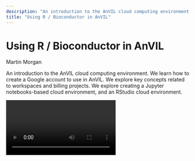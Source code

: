 ```yaml
---
description: "An introduction to the AnVIL cloud computing environment."
title: "Using R / Bioconductor in AnVIL"
---
```


# Using R / Bioconductor in AnVIL

<Subheader>Martin Morgan</Subheader>

An introduction to the AnVIL cloud computing environment. We learn how to create a Google account to use in AnVIL. We explore key concepts related to workspaces and billing projects. We explore creating a Jupyter notebooks-based cloud environment, and an RStudio cloud environment.

<Video url="https://youtu.be/8Ccj__2GqJ4" />

<Alert icon={false} severity="info" title="Notes">

1. The material below requires a billing account. We provide a billing account during the workshop, but if you're following along on your own see '[Next Steps](/learn/data-analysts/using-r-bioconductor-in-anvil#next-steps)' for how to create a billing account.
1. Access to the workspace we use requires registration; please [sign up](https://forms.gle/HCY2DM2QsuxAwdhv6) with your AnVIL email address.

</Alert>

## Learning Objectives

This week introduces the AnVIL cloud computing environment. We learn how to create a Google account to use in AnVIL. We explore key concepts related to workspaces and billing projects. Central to interactive analyses is the _Cloud Environment_ where computation takes place. We explore creating a Jupyter notebooks-based cloud environment, and an RStudio cloud environment.

## Key Resources

- Visit [https://anvilproject.org](/) for an introduction to AnVIL. AnVIL provides secure access to open and controlled data resources, and the computational environment required to effectively analyze the data. AnVIL can be used for large-scale workflows processing very large data sets, and for interactive analysis of derived or more modest datasets.
- Visit https://anvil.terra.bio to use the AnVIL platform.

## Workshop Activities

### AnVIL Accounts

#### Create a Google account

- AnVIL (currently) requires a Google account. An account can be created at [Google Accounts: Sign in](https://accounts.google.com/).
- The Google account that you create does not have to be `@gmail.com`; see [Setting up a Google account with a non-Google email](https://support.terra.bio/hc/en-us/articles/360029186611).

#### Sign in to AnVIL

- Visit https://anvil.terra.bio.
- Expand the 'HAMBURGER' menu (blue circle, below).
  ![Expand the Menu](/consortia/learn/data-analysts/using-bioconductor-menu.png)
- Click the 'Sign in with Google' icon and follow the prompts.
  ![Sign In With Google](/consortia/learn/data-analysts/using-bioconductor-sign-in.png)
- There are lots of support documents in AnVIL; see [How to register for a Terra account](https://support.terra.bio/hc/en-us/articles/360028235911-How-to-register-for-a-Terra-account) to navigate this step.

#### Workspaces and Billing

- AnVIL data and computing resources are organized around Workspaces. Once you've signed, in, choose 'Workspaces' under the HAMBURGER menu.
  ![Choose Workspaces](/consortia/learn/data-analysts/using-bioconductor-workspaces-tab.png)
- There are a number of workspaces available to everyone under the 'NEW AND INTERESTING, 'FEATURED'. and 'PUBLIC' tabs; feel free to explore these on your own.
- If you registered for the workshop with an email address known to AnVIL / Terra, you'll see the Bioconductor-Workshops-PopUp workspace under 'MY WORKSPACES'.
  ![Bioconductor Workshop](/consortia/learn/data-analysts/using-bioconductor-workspace-workshop.png)
- Enter the workspace by clicking on the [Bioconductor-Workshop-PopUp](https://anvil.terra.bio/#workspaces/deeppilots-bioconductor/Bioconductor-Workshop-PopUp) link. There are many components to the workspace; we'll cover many of these over the course of the PopUp workshops.
  ![Enter the Workspace](/consortia/learn/data-analysts/using-bioconductor-enter-workspace.png)
- Start by making a _clone_ so that we can perform computations on our own copy of the workspace. Do this by clicking on the TEARDROP (three vertical dots) in the top right of the page, and choose 'Clone'.
  ![Start by Making a Clone](/consortia/learn/data-analysts/using-bioconductor-clone-menu.png)
- If you see something like the following, then customize the 'Workspace name' to a globally unique name. For instance, I changed `copy` to `-mtmorgan-popup`. It's convenient NOT to have spaces in a workspace name.
  ![Customize Workspace Name](/consortia/learn/data-analysts/using-bioconductor-customize-workspace-name.png)
  If instead, you see a 'Billing project' that is NOT deeppilots-bioconductor, or if you see something like
  ![Set up Billing Message](/consortia/learn/data-analysts/using-bioconductor-billing-message.png)
  then contact the workshop organizer with your AnVIL email address to be added to the deeppilots-bioconductor billing project. See the [Frequently Asked Questions](/learn/data-analysts/using-r-bioconductor-in-anvil#frequently-asked-questions), below, for more information on billing projects.
- Return, via the HAMBURGER menu or by clicking on the WORKSPACES element at the top of the page, to the list of WORKSPACES available to you. You'll see your own version of the workspace. Open it.
  ![Open the Cloned Workspace](/consortia/learn/data-analysts/using-bioconductor-open-cloned-workspace.png)
- Congratulations, you now have your own workspace associated with a billing account that allows you to perform computations in the AnVIL cloud!

#### What you've accomplished

- Created Google and AnVIL accounts.
- Navigated workspaces.
- Cloning workspaces to allow your own development.
- Billing accounts to pay for the computation you'll perform.

### (R-based) Jupyter Notebook Cloud Environments

#### Creating a computing environment

- Navigate to the NOTEBOOKS tab of your workspace. Click on the RUN Cloud Environment icon.
  ![Run Cloud Environment](/consortia/learn/data-analysts/using-bioconductor-run-cloud-environment.png)
- Create a Cloud Environment with a single CPU, modest memory, and a _persistent disk_ to perform computation with.
  ![Create a Cloud Environment](/consortia/learn/data-analysts/using-bioconductor-create-cloud-environment.png)
- Compute environments can be customized, e.g., to 96 CPUs, 624 GB of memory, and very large disks (!). Of course this costs more…
  ![Customized Cloud Environments](/consortia/learn/data-analysts/using-bioconductor-customized-cloud-environment.png)
- After pressing the CREATE button, note the Cloud Environment icon at the top right of the NOTEBOOKS tab. Initially, it indicates that the cloud environment is being created...
  ![Cloud Environment Icon in Creating Indicator](/consortia/learn/data-analysts/using-bioconductor-cloud-environment-icon-creating-mode.png)
  ...but after 1 or two minutes the necessary cloud resources have been obtained and are ready for your use.
  ![Cloud Environment Icon in Ready Indicator](/consortia/learn/data-analysts/using-bioconductor-cloud-environment-icon-running.png)
- The cloud environment can be stopped (clicking on the PAUSE icon) or reconfigured (clicking on the CONTROL icon) at any time.
- The cloud environment automatically stops after a period of reuse. The same environment can be restarted by again clicking on the RUN icon.

#### Creating and editing a notebook

- With the cloud environment running, click on the Create a New Notebook button, name the notebook and choose R (of course!) as the notebook language.
  ![Create a New Notebook](/consortia/learn/data-analysts/using-bioconductor-new-notebook.png)
- Use the TEARDROP beside the newly created notebook to open it in Edit mode.
  ![Open Notebook in Edit Mode](/consortia/learn/data-analysts/using-bioconductor-open-edit-mode.png)
- The Jupyter notebook interface is pictured below. Note the information icons to the top left, showing that we're using an R kernel and that the notebook is editable. We'll use the toolbar widgets to the right to edit the notebook, entering text into cells in the body of the notebook.
  ![Jupyter Notebook Interface](/consortia/learn/data-analysts/using-bioconductor-jupyter-notebook-interface.png)
- The notebook is automatically saved to a location on your persistent disk.
- Here I've entered a simple mathematical expression in the first cell and pressed the Run tool. This evaluated the expression and opened a new cell. I used the Cell tool to switch to Markdown and entered some text.
  ![Run a Simple Mathematical Expression](/consortia/learn/data-analysts/using-bioconductor-run-simple-expression.png)
- I pressed the Run tool again, entered some R commands, etc, to end up with the following notebook.
  ![Run with R Commands](/consortia/learn/data-analysts/using-bioconductor-run-with-r-commands.png)
- The notebook is based on a docker image, and the image follows the philosophy of 'bioconductor_docker'
  - The runtime has the system dependencies required to install almost all Bioconductor and CRAN packages, but the packages themselves may require installation.
  - BiocManager is installed, so one can validate the current installation with BiocManager::valid() and update packages (this will take some time…) with BiocManager::install(ask = FALSE).
- See [Terra's Jupyter Notebooks environment Part II: Key operations](https://support.terra.bio/hc/en-us/articles/360027083172-Terra-s-Jupyter-Notebooks-environment-Part-II-Key-operations) for additional material on using notebooks in Terra.

#### What we've accomplished

- Created a compute environment, with CPU, memory, and disk space tailored to our needs.
- Launched a Jupyter notebook within our workspace.
- Executed a few essential commands in the notebook.
- Learned a little about the runtime environment -- disk layout, R version, system software dependencies, package management.

### RStudio Cloud Environments

#### Creating an RStudio cloud environment

- Return to the workspace DASHBOARD and click on the Cloud Environment widget.
  ![Cloud Environment Widget](/consortia/learn/data-analysts/using-bioconductor-cloud-environment-widget.png)
- Select the RStudio custom environment and click NEXT.
  ![RStudio Custom Environment](/consortia/learn/data-analysts/using-bioconductor-rstudio-custom-environment.png)
- What's happening?
  - Jupyter runtime is being replaced by RStudio runtime.
  - Persistent disk (user home directories) remain across runtimes.

#### RStudio in AnVIL

- Launch RStudio.
  ![Launch RStudio](/consortia/learn/data-analysts/using-bioconductor-launch-rstudio.png)
- Our old friend...
  ![RStudio](/consortia/learn/data-analysts/using-bioconductor-rstudio.png)
- Persistent disk mounted at `/home/rstudio`.
- Notebooks from the Jupyter runtime under the workspace folder.
- BiocManager available
  - Fast binary installation of CRAN packages.
  - 'bioconductor_docker' philosophy: system requirements for most Bioconductor / CRAN packages already installed.
- Terminal access via the Tools menu.

## Summary

### What You've Accomplished

#### AnVIL Accounts and Workspaces

- Created Google and AnVIL accounts.
- Navigated workspaces.
- Cloning workspaces to allow your own development.
- Billing accounts to pay for the computation you'll perform.

#### Jupyter notebooks

- Created a compute environment, with CPU, memory, and disk space tailored to our needs.
- Launched a Jupyter notebook within our workspace.
- Executed a few essential commands in the notebook.
- Learned a little about the runtime environment -- disk layout, R version, system software dependencies, package management.

#### RStudio Cloud Environments

- Changed compute environment to use RStudio image.
- Launched RStudio to discover an old friend.
- 'Persistent disk'... persists from Jupyter session.
- Some perks, e.g., fast binary installation of CRAN packages.

### Next Steps

- Follow instructions at [Set up billing with $300 Google credits to explore Terra](https://support.terra.bio/hc/en-us/articles/360046295092) to enable billing for your own projects.

### Frequently Asked Questions

- AnVIL or Terra or ??? Terra is the name of the platform. AnVIL is a particular 'flavor' of Terra tailored to the needs of US National Human Genome Research Institute (NHGRI) users. Bioconductor is supported by NHGRI and participates in the development of AnVIL.
- What's a 'billing project?' You (or someone!) will be billed for the cost of computing while in AnVIL. During the workshop, we will pay the bills using resources from the DeepPilots program from the NHGRI.

You'll eventually need to establish your own billing projects, usually linked to an institutional account (or perhaps a personal credit card if you're just 'dabbling'). See [How to set up billing in Terra](https://support.terra.bio/hc/en-us/articles/360026182251-How-to-set-up-billing-in-Terra) (the information about free credits is out-of-date, unfortunately; see for instance the section [Set up billing in Terra from scratch - in three steps](https://support.terra.bio/hc/en-us/articles/360026182251-How-to-set-up-billing-in-Terra#h_6c933857-ed4d-4031-97cb-d29297ea6fb8)).

Although the cloud is infamous for costs that get completely out of control, our use of AnVIL will cost only a couple of dollars per participant over the course of the workshops.

- Can one add system dependencies to a runtime, e.g., libraries required for specific packages? [Using a startup script to launch a pre-configured Jupyter notebook](https://support.terra.bio/hc/en-us/articles/360058193872) discusses using a 'startup script' to customize the environment with, e.g., sudo commands.
- Sharing data between Jupyter notebooks & RStudio -- what is the structure of the persistent disk? The persistent disk is mounted at /home/jupyter-user/notebooks when using a Jupyter notebook runtime, but /home/rstudio under the RStudio environment. So in our workshop when I saved a file at /home/jupyter-user/mtcars.csv I was NOT saving the file to a location on the persistent disk -- switching from a Jupyter to RStudio and back to Jupyter runtime meant that the mtcars.csv file was lost. It would have persisted if I'd saved it as /home/jupyter-user/notebooks/mtcars.csv, and would have been visible in RStudio as /home/rstudio/mtcars.csv.
- Is it possible to use a custom docker image? Yes. [DataBiosphere/terra-docker](https://github.com/databiosphere/terra-docker#terra-base-images) contains suitable R / Jupyter base images; [anvilproject/anvil-docker](https://github.com/anvilproject/anvil-docker) contains RStudio images. Select the image as part of a 'Custom' Cloud Environment.
  ![Custom Docker Image](/consortia/learn/data-analysts/using-bioconductor-custom-docker-image.png)
